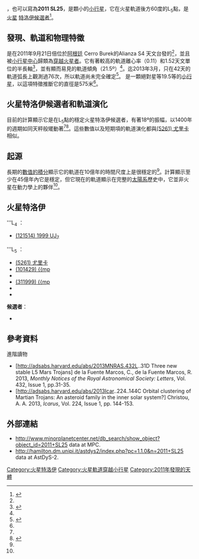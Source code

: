 {{DISPLAYTITLE:{{mp|2011 SL|25}}}}
{{Infobox planet
| bgcolour=#FFFFC0
| name={{mp|2011 SL|25}}
| discovery=yes
| discoverer=
| discovered= 2011年9月21日
| mp_name={{mp|2011 SL|25}}
| alt_names=
| mp_category={{mpcat|Martian L5|125}}
| epoch=April 18, 2013 ([[儒略日|JD]] 2456400.5)
| aphelion=1.6983454 [[天文單位|AU]]
| perihelion=1.3494972 AU
| semimajor=1.5239213 AU
| eccentricity=0.1144574
| period= 1.88 [[年|yr]]
| avg_speed=
| inclination=21.49666[[度|°]]
| asc_node=9.42731°
| mean_anomaly=251.68296°
| arg_peri=53.29126°
| physical_characteristics=yes
| dimensions=575 m
| mass=
| density=
| surface_grav=
| escape_velocity=
| sidereal_day=
| albedo=0.5-0.05（假設）
| single_temperature=
| spectral_type=
| abs_magnitude=19.5
}}
'''{{mp|2011 SL|25}}'''，也可以寫為'''2011 SL25'''，是顆小的[[小行星|小行星]]，它在火星軌道後方60度的L<sub>5</sub>點，是[[火星|火星]] [[火星特洛伊|特洛伊候選者]]<ref name=dynamics>{{Cite journal|title=Three new stable L5 Mars Trojans|first=C.|last=de la Fuente Marcos|coauthors=de la Fuente Marcos, R.|date=April 2013|journal=[[Monthly_Notices_of_the_Royal_Astronomical_Society|Monthly Notices of the Royal Astronomical Society: Letters]]|volume=432|issue=1|pages=L31-L35|doi=10.1093/mnrasl/slt028|url=http://adsabs.harvard.edu/abs/2013MNRAS.432L..31D|arxiv=1303.0124|bibcode=2013MNRAS.432L..31D|access-date=2013-09-30|archive-date=2018-12-14|archive-url=https://web.archive.org/web/20181214103610/http://adsabs.harvard.edu/abs/2013MNRAS.432L..31D|dead-url=no}}</ref>。

== 發現、軌道和物理特徵 ==
{{mp|2011 SL|25}} 是在2011年9月21日倍位於[[阿根廷|阿根廷]] Cerro Burek的Alianza S4 天文台發的<ref name=mpc/>，並且被[[小行星中心|小行星中心]]歸類為[[火星軌道穿越小行星|穿越火星者]]。它有著較高的軌道離心率（0.11）和1.52天文單位的半長軸<ref name=mpc>{{Cite web |url=http://www.minorplanetcenter.net/db_search/show_object?object_id=2011+SL25&commit=Show |title=MPC data on 2011 SL25 |accessdate=2013-09-30 |archive-date=2017-10-27 |archive-url=https://web.archive.org/web/20171027231721/http://www.minorplanetcenter.net/db_search/show_object?object_id=2011+SL25&commit=Show |dead-url=no }}</ref>，並有顯而易見的軌道傾角（21.5º）<ref name=mpc/>。迄2013年3月，只在42天的軌道弧長上觀測過76次，所以軌道尚未完全確定<ref name=jpl>{{Cite web |url=http://ssd.jpl.nasa.gov/sbdb.cgi?sstr=2011%20SL25;orb=0;cov=0;log=0;cad=0#elem |title=JPL's Solar System Dynamics data on 2011 SL25 |accessdate=2013-09-30 |archive-date=2019-12-05 |archive-url=https://web.archive.org/web/20191205222555/https://ssd.jpl.nasa.gov/sbdb.cgi?sstr=2011%20SL25;orb=0;cov=0;log=0;cad=0#elem |dead-url=no }}</ref>。{{mp|2011 SL|25}} 是一顆絕對星等19.5等的[[小行星|小行星]]，以這項特徵推斷它的直徑是575米<ref name=jpl/>。

== 火星特洛伊候選者和軌道演化 ==
目前的計算顯示它是在L<sub>5</sub>點的穩定火星特洛伊候選者，有著18º的振幅，以1400年的週期如同天秤般矲動著<ref name=dynamics/><ref name="christou">{{cite journal | author=Christou, A. A. | title= Orbital clustering of Martian Trojans: An asteroid family in the inner solar system? | journal= Icarus | volume=224 | issue=1 | pages=144–153 | year=2013 | doi=10.1016/j.icarus.2013.02.013 | bibcode=2013Icar..224..144C  |arxiv= 1303.0420}}</ref>。這些數值以及短期項的軌道演化都與[[小行星5261|(5261) 尤里卡]]相似。

== 起源 ==
長期的[[數值積分|數值的積分]]顯示它的軌道在10億年的時間尺度上是很穩定的<ref name=dynamics/>。計算顯示至少在45億年內它是穩定，但它現在的軌道顯示在完整的[[太陽系|太陽系]]歷史中，它並非火星在動力學上的夥伴<ref name=dynamics/>。

== 火星特洛伊 ==
'''L<sub>4</sub> ：
* [[小行星121514|(121514) 1999 UJ<sub>7</sub>]]
'''L<sub>5</sub> ：
* [[小行星5261|(5261) 尤里卡]]
* [[小行星101429|(101429) {{mp]]
* {{mpl|2001 DH|47}}
* [[小行星311999|(311999) {{mp]] 
* {{mpl|2011 SC|191}}
* {{mpl|2011 UN|63}}
'''候選者'''：
* {{mpl|2011 SL|25}}

== 參考資料 ==
<references/>

;進階讀物
*[http://adsabs.harvard.edu/abs/2013MNRAS.432L..31D Three new stable L5 Mars Trojans]{{Wayback|url=http://adsabs.harvard.edu/abs/2013MNRAS.432L..31D |date=20181214103610 }} de la Fuente Marcos, C., de la Fuente Marcos, R. 2013, ''Monthly Notices of the Royal Astronomical Society: Letters'', Vol. 432, Issue 1, pp.31-35.
*[http://adsabs.harvard.edu/abs/2013Icar..224..144C Orbital clustering of Martian Trojans: An asteroid family in the inner solar system?]{{Wayback|url=http://adsabs.harvard.edu/abs/2013Icar..224..144C |date=20170715063156 }} Christou, A. A. 2013, ''Icarus'', Vol. 224, Issue 1, pp. 144-153.

== 外部連結 ==
* http://www.minorplanetcenter.net/db_search/show_object?object_id=2011+SL25{{Wayback|url=http://www.minorplanetcenter.net/db_search/show_object?object_id=2011+SL25 |date=20160303235820 }} data at MPC.
* http://hamilton.dm.unipi.it/astdys2/index.php?pc=1.1.0&n=2011+SL25{{Wayback|url=http://hamilton.dm.unipi.it/astdys2/index.php?pc=1.1.0&n=2011+SL25 |date=20131004062054 }} data at AstDyS-2.

{{MinorPlanets Footer}}
{{火星}}
{{portal bar|火星}}

{{DEFAULTSORT:2011 SL25}}
[[Category:火星特洛伊|Category:火星特洛伊]]
[[Category:火星軌道穿越小行星|Category:火星軌道穿越小行星]]
[[Category:2011年發現的天體|Category:2011年發現的天體]]